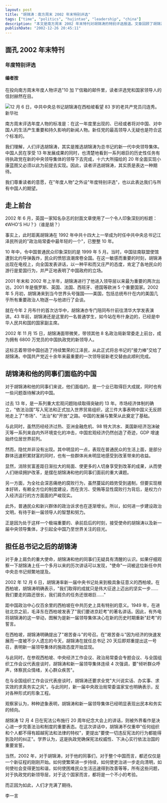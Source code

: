```yaml
---
layout: post
title: "胡锦涛：南方周末 2002 年末特别评选"
tags: ["time", "politics", "hujintao", "leadership", "china"]
description: "本文是南方周末 2002 年末特刊对胡锦涛的特别评选报道。文章回顾了胡锦涛从 1992 年进入政治局常委到 2002 年 11 月成为中共总书记的政治历程，分析了他所面临的中国社会现状，包括经济发展成就与贫富差距、腐败等问题。报道指出，胡锦涛在就任初期强调“艰苦奋斗“、“倾听群众呼声“和“求真务实“等治国理念，展现了新一届领导集体的民本和务实倾向。"
publishDate: "2002-12-26 20:45:11"
---
```


## 面孔 2002 年末特刊

### 年度特别评选

#### 编者按

在投向南方周末年度人物评选"10 加 1"信箱的邮件里，读者评选党和国家领导人的信封赫然在目。

![12 月 6 日，中共中央总书记胡锦涛在西柏坡看望 83 岁的老共产党员闫连秀。新华社](http://www.nanfangdaily.com.cn/zm/20021226/tk/200212260736_140897.jpg)

南方周末评选年度人物的标准是：在这一年度里出现的、已经或者将对中国、对中国人的生活产生重要和持久影响的新闻人物。新任党的最高领导人无疑也是符合这个标准的。

我们理解，人们评选胡锦涛，其实是推选胡锦涛为总书记的新一代中央领导集体。中国人民在享受 13 年发展成果的同时，也清楚地看到一系列艰巨的历史性任务有待执政党在新的中央领导集体的领导下去完成，十六大所描绘的 20 年全面实现小康蓝图又必须以此为前提去实现。因此，读者评选胡锦涛，其实质是表达一种期待。

我们尊重读者的意愿，在"年度人物"之外设"年度特别评选"，也以此表达我们与所有中国人的期望。

## 走上前台

2002 年 6 月，英国一家知名杂志的封面文章使用了一个令人印象深刻的标题：《WHO'S HU？》（谁是胡？）

事实上，此时距离胡锦涛在 1992 年中共十四大上一举成为时任中共中央总书记江泽民所说的"政治局常委中最年轻的一个"，已整整 10 年。

10 年中，令中国普通民众印象深刻的是 1999 年 5 月。当时，中国驻南联盟使馆遭到北约导弹轰炸，民众的愤怒浪潮席卷全国。在这一敏感而重要的时刻，胡锦涛出现在电视上，向全国发表讲话，以一种平和而又庄严的态度，肯定了各地民众的游行是爱国行为，并严正地表明了中国政府的立场。

2001 年末和 2002 年上半年，胡锦涛进行了他进入领导层以来最为重要的两次出访。2001 年是俄罗斯、英国、法国、西班牙、德国等欧洲 5 个重要国家。2002 年 5 月初，胡锦涛来到当今世界头号强国——美国，包括总统布什在内的美国几乎所有重要政治人物逐一与他进行了会谈。

就在今年 2 月布什的首次访华中，胡锦涛亦专门陪同布什前往清华大学发表演讲。43 年前，胡锦涛还是这里的一名普通学生，如今站在布什身边的，已经是中华人民共和国的国家副主席。

2002 年 11 月 15 日，胡锦涛面带微笑，带领其他 8 名政治局新常委走上前台，成为拥有 6800 万党员的中国执政党的新领导人。

这标志着带领中国创造了持续繁荣的江泽民，从此正式将总书记的"接力棒"交给了胡锦涛。中国共产党近十余年来最重要的一次领导层新老交替由此顺利完成。

## 胡锦涛和他的同事们面临的中国

对于胡锦涛和他的同事们来说，他们面临的，是一个业已取得巨大成就，同时也有一些问题亟待解决的中国。

过去 13 年，是一系列重大宏观问题陆续取得突破的 13 年。市场经济体制的确立，"依法治国"写入宪法和正式加入世界贸易组织，这三件大事表明中国义无反顾地走上了"市场"、"法治"和"开放"之路。中国的发展与繁荣从此奠定了基础。

与此同时，虽然历经经济过热、亚洲金融危机、98 特大洪水、美国新经济泡沫破灭等一系列来自内外环境变化的冲击，中国宏观经济仍然创造了奇迹，GDP 增速始终位居世界前列。

然而，隐忧并非没有出现。其中明显的一点，表现在普通民众的生活上面，是部分群体迅速积累财富的同时，也有一些群体尚未明显地感受到改革带来的收益。

显然，消除贫富差距日渐拉大的局面、使更多的人切身享受到改革的成果，从而使人们继续拥护改革，是摆在胡锦涛和他的同事们面前的重大课题。

另一方面，为全社会深恶痛绝的腐败行为，虽然蔓延的趋势受到遏制，但要实现根本好转，有赖全方位的制度建设，而在贪污、受贿等显性腐败行为背后，是权力介入经济运行的方方面面的严峻现实。

此外，普通民众和新兴群体的政治诉求也在逐渐增长。所以，如何进一步建设政治文明，有待于新一届领导人的智慧和努力。

正是因为处于这样一个极端重要的、承前启后的时刻，接受使命的胡锦涛以及新一届中央领导集体，才引起全中国乃至世界关注的目光。

## 担任总书记之后的胡锦涛

对于身上肩负的重大使命，胡锦涛和他的同事们无疑具有清醒的认识。如果仔细观察一下胡锦涛上任一个多月以来的历次讲话可以发现，"使命"一词被这位新任中共中央总书记频繁地提及。

2002 年 12 月 6 日，胡锦涛率新一届中央书记处来到极具象征意义的西柏坡。在西柏坡，胡锦涛明确表示，"我们取得的成就只是伟大征途上迈出的坚实一步……我们要走的路还很长，我们肩负的任务还很艰巨……"

距中国政治中心仅百余里的西柏坡在中共历史上具有特别的意义。1949 年，在进驻北京之前，毛泽东在西柏坡发表了"我们要进京赶考"的著名讲话。因此，有外电将胡锦涛的这一举动，图解为是新一届领导集体决心在新的历史时期重新"赶考"的誓言。

在西柏坡，胡锦涛明确提出了"艰苦奋斗"的号召。在"艰苦奋斗"因为经济的快速发展而一度被不少人遗忘的今天，胡锦涛在就任总书记 20 天后即郑重提出这一号召，表明新一届领导集体的施政态度开始显现。

与此同时，在参观西柏坡、中央经济工作会议、政治局常委会专题会议、与全国组织工作会议代表座谈时，胡锦涛和新一届领导集体连续 4 次强调，要"倾听群众呼声，体察民众情绪，关心群众疾苦"。

在与全国组织工作会议代表座谈时，胡锦涛还要求全党"大兴说实话、办实事、求实效的求真务实之风"。与此同时，新一届中央政治局常委温家宝也明确表示，反对各种形式的形象工程。

观察家认为，种种迹象表明，胡锦涛和新一届领导集体已经明显表现出民本和务实的倾向。

胡锦涛 12 月 4 日在宪法公布施行 20 周年纪念大会上的讲话，则被外界看作是决心进一步完善法治和制度的重要表态。在这次讲话中，胡锦涛不仅重申"任何组织和个人都不得有超越宪法和法律的特权"，更提出"要使一切违反宪法的行为都能得到及时的纠正"。学界认为，这是执政党确保宪法权威性、下决心实行依法治国的重要宣誓。

当然，2002 年，对于胡锦涛，对于他的同事们，对于整个中国而言，都还仅仅是一个新征程的刚刚开始。如何使繁荣进一步持续，如何使吏治进一步走向清明，如何使社会变得更加和谐，如何使困难民众生活迅速得到改善等等，所有这些问题，对于执政党的新领导层，对于这个国家而言，都将是一个不小的考验。

而正因为如此，人们才充满了期待。

李一言
